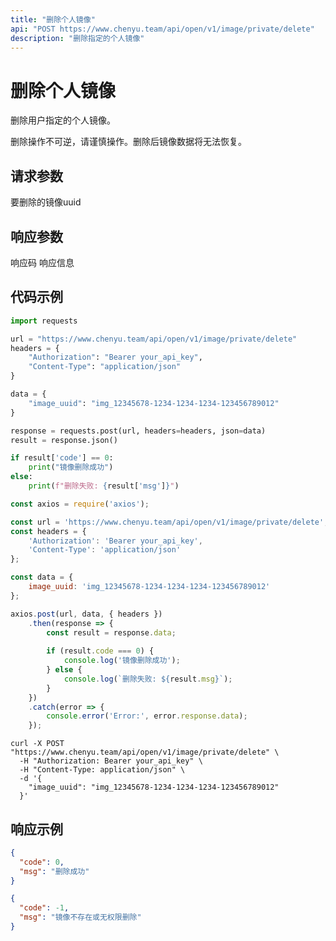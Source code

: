 ```yaml
---
title: "删除个人镜像"
api: "POST https://www.chenyu.team/api/open/v1/image/private/delete"
description: "删除指定的个人镜像"
---
```


# 删除个人镜像

删除用户指定的个人镜像。

<Warning>
删除操作不可逆，请谨慎操作。删除后镜像数据将无法恢复。
</Warning>

## 请求参数

<ParamField body="image_uuid" type="string" required>
  要删除的镜像uuid
</ParamField>

## 响应参数

<ResponseField name="code" type="integer">
  响应码
</ResponseField>

<ResponseField name="msg" type="string">
  响应信息
</ResponseField>

## 代码示例

<CodeGroup>

```python Python
import requests

url = "https://www.chenyu.team/api/open/v1/image/private/delete"
headers = {
    "Authorization": "Bearer your_api_key",
    "Content-Type": "application/json"
}

data = {
    "image_uuid": "img_12345678-1234-1234-1234-123456789012"
}

response = requests.post(url, headers=headers, json=data)
result = response.json()

if result['code'] == 0:
    print("镜像删除成功")
else:
    print(f"删除失败: {result['msg']}")
```

```javascript JavaScript
const axios = require('axios');

const url = 'https://www.chenyu.team/api/open/v1/image/private/delete';
const headers = {
    'Authorization': 'Bearer your_api_key',
    'Content-Type': 'application/json'
};

const data = {
    image_uuid: 'img_12345678-1234-1234-1234-123456789012'
};

axios.post(url, data, { headers })
    .then(response => {
        const result = response.data;
        
        if (result.code === 0) {
            console.log('镜像删除成功');
        } else {
            console.log(`删除失败: ${result.msg}`);
        }
    })
    .catch(error => {
        console.error('Error:', error.response.data);
    });
```

```curl cURL
curl -X POST "https://www.chenyu.team/api/open/v1/image/private/delete" \
  -H "Authorization: Bearer your_api_key" \
  -H "Content-Type: application/json" \
  -d '{
    "image_uuid": "img_12345678-1234-1234-1234-123456789012"
  }'
```

</CodeGroup>

## 响应示例

<CodeGroup>

```json 成功响应
{
  "code": 0,
  "msg": "删除成功"
}
```

```json 失败响应
{
  "code": -1,
  "msg": "镜像不存在或无权限删除"
}
```

</CodeGroup>